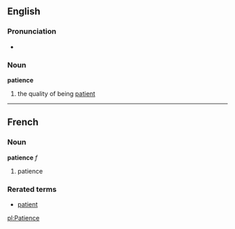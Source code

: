 ==English==
===Pronunciation===
*{{audio|en-us-inlandnorth-patience.ogg|Audio (US-Inland North)}}
===Noun===
'''patience'''
# the quality of being [[patient]]

----

==French==
===Noun===
'''patience''' ''f''

# patience

===Rerated terms===
*[[patient]]

[[pl:Patience]]
